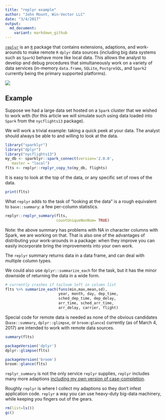 ```yaml
---
title: "replyr example"
author: "John Mount, Win-Vector LLC"
date: "3/4/2017"
output:
  md_document:
    variant: markdown_github
---
```


[`replyr`](https://github.com/WinVector/replyr) is an [`R`](https://cran.r-project.org) package
that contains extensions, adaptions, and work-arounds to make remote `R` `dplyr` data sources (including
big data systems such as `Spark`) behave more like local data.  This allows the analyst to develop
and debug procedures that simultaneously work on a variety of data services (in-memory `data.frame`, 
`SQLite`, `PostgreSQL`, and `Spark2` currently being the primary supported platforms).

![](replyrs.png)

## Example

Suppose we had a large data set hosted on a `Spark` cluster that we wished to work 
with (for this article we will simulate such using data loaded into `Spark` from
the `nycflights13` package).

We will work a trivial example: taking a quick peek at your data.
The analyst should always be able to and willing to look at the data.

```r
library("sparklyr")
library("dplyr")
library("nycflights13")
my_db <- sparklyr::spark_connect(version='2.0.0', 
   master = "local")
flts <- replyr::replyr_copy_to(my_db, flights)
```


It is easy to look at the top of the data, or any specific set of rows
of the data.

```r
print(flts)
```

What `replyr` adds to the task of "looking at the data" is a rough 
equivalent to `base::summary`: a few per-column statistics.

```r
replyr::replyr_summary(flts, 
                       countUniqueNonNum= TRUE)
```

Note: the above summary has problems with NA in character columns with Spark, we are working on that. That is also one of the advantages of distributing your work-arounds in a package: when they improve you can easily incorporate bring the improvements into your own work.

The `replyr` summary returns data in a data frame, and can deal with multiple column types.

We could also use `dplyr::summarize_each` for the task, but it has the minor downside of returning
the data in a wide form.

```r
# currently crashes if tailnum left in column list 
flts %>% summarize_each(funs(min,max,mean,sd),
                        year, month, day, dep_time,
                        sched_dep_time, dep_delay, 
                        arr_time, sched_arr_time, 
                        arr_delay, carrier, flight)
```

Special code for remote data is needed as none of the obvious candidates (`base::summary`,
`dplyr::glimpse`, or `broom:glance`) currently (as of March 4, 2017) are intended to work
with remote data sources.

```r
summary(flts)

packageVersion('dplyr')
dplyr::glimpse(flts)

packageVersion('broom')
broom::glance(flts)
```

`replyr_summary` is not the only service `replyr` supplies, `replyr` includes many more
adaptions [including my own version of case-completion](http://www.win-vector.com/blog/2017/02/the-zero-bug/).

Roughly `replyr` is where I collect my adaptions so they don't infest application code.  `replyr`
a way you can use heavy-duty big-data machinery, while keeping you fingers out of the gears.

```r
rm(list=ls())
gc()
```
